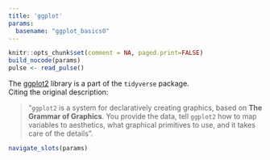 ```yaml
---
title: 'ggplot'
params:
  basename: "ggplot_basics0"
---
```


```r
knitr::opts_chunk$set(comment = NA, paged.print=FALSE)
build_nocode(params) 
pulse <- read_pulse()
```

The [ggplot2](https://ggplot2.tidyverse.org/) library is a part of the `tidyverse` package.  
Citing the original description:

> "`ggplot2` is a system for declaratively creating graphics, based on **The Grammar of Graphics**. You provide the data, tell `ggplot2` how to map variables to aesthetics, what graphical primitives to use, and it takes care of the details".

```r
navigate_slots(params)
``` 

